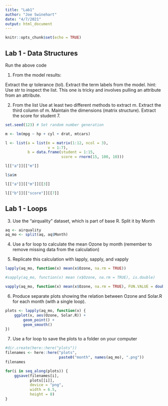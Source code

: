 ```yaml
---
title: "Lab1"
author: "Joe Swinehart"
date: "4/7/2021"
output: html_document
---
```


```r
knitr::opts_chunk$set(echo = TRUE)
```

## Lab 1 - Data Structures

Run the above code

1. From the model results:

Extract the qr tolerance (tol).
Extract the term labels from the model.
hint: Use str to inspect the list. This one is tricky and involves pulling an attribute from an attribute.

2. From the list
Use at least two different methods to extract m.
Extract the third column of m. Maintain the dimensions (matrix structure).
Extract the score for student 7.
```r
set.seed(123) # Set random number generation

m <- lm(mpg ~ hp + cyl + drat, mtcars)

l <- list(a = list(m = matrix(1:12, ncol = 3),
              	   v = 1:7),
          b = data.frame(student = 1:15,
                         score = rnorm(15, 100, 10)))
```

```r
l[["a"]][["m"]]
```

```r
l$a$m
```

```r
l[["a"]][["m"]][[3]]
```

```r
l[["b"]][["score"]][[7]]
```



## Lab 1 - Loops 


3. Use the “airquality” dataset, which is part of base R. Split it by Month
```r
aq <- airquality
aq_mo <- split(aq, aq$Month)
```

4. Use a for loop to calculate the mean Ozone by month (remember to remove missing data from the calculation)

5. Replicate this calculation with lapply, sapply, and vapply
```r

lapply(aq_mo, function(x) mean(x$Ozone, na.rm = TRUE))

#sapply(aq_mo, function(x) mean (x$Ozone, na.rm = TRUE), is.double)

vapply(aq_mo, function(x) mean(x$Ozone, na.rm = TRUE), FUN.VALUE = double(1))

```

6. Produce separate plots showing the relation between Ozone and Solar.R for each month (with a single loop).

```r

plots <- lapply(aq_mo, function(x) {
    ggplot(x, aes(Ozone, Solar.R)) +
        geom_point() +
        geom_smooth()
})

```

7. Use a for loop to save the plots to a folder on your computer
```r
#dir.create(here::here("plots")) 
filenames <- here::here("plots", 
                        paste0("month", names(aq_mo), ".png"))
filenames

for(i in seq_along(plots)) {
    ggsave(filenames[i],
           plots[[i]],
           device = "png",
           width = 6.5, 
           height = 8)
}

```
